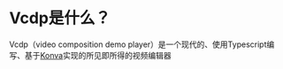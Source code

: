 # Vcdp是什么？

Vcdp（video composition demo player）是一个现代的、使用Typescript编写、基于[Konva](https://konvajs.org/)实现的所见即所得的视频编辑器
